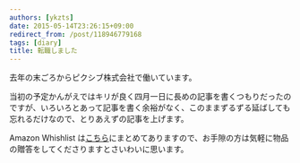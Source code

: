 ```yaml
---
authors: [ykzts]
date: 2015-05-14T23:26:15+09:00
redirect_from: /post/118946779168
tags: [diary]
title: 転職しました
---
```


去年の末ごろからピクシブ株式会社で働いています。

<!--truncate-->

当初の予定かんがえではキリが良く四月一日に長めの記事を書くつもりだったのですが、いろいろとあって記事を書く余裕がなく、このままずるずる延ばしても忘れるだけなので、とりあえずの記事を上げます。

Amazon Whishlist は[こちら](https://www.amazon.co.jp/registry/wishlist/14KAT3ETAIW29)にまとめてありますので、お手隙の方は気軽に物品の贈答をしてくださりますとさいわいに思います。
